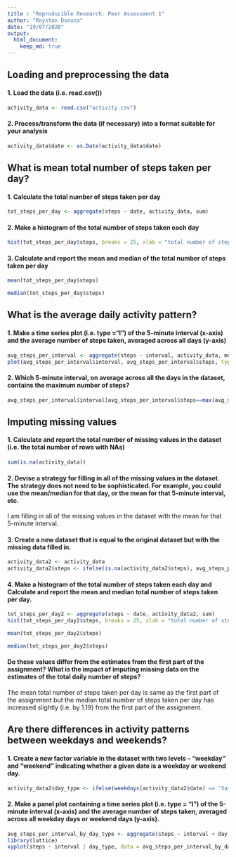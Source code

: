 ---
title : "Reproducible Research: Peer Assessment 1"
author: "Roystan Dsouza"
date: "19/07/2020"
output: 
  html_document:
    keep_md: true
---


## Loading and preprocessing the data
#### 1. Load the data (i.e. read.csv())
```{r}
activity_data <- read.csv("activity.csv")
```
#### 2. Process/transform the data (if necessary) into a format suitable for your analysis
```{r}
activity_data$date <- as.Date(activity_data$date)
```


## What is mean total number of steps taken per day?
#### 1. Calculate the total number of steps taken per day
```{r}
tot_steps_per_day <- aggregate(steps ~ date, activity_data, sum)
```
#### 2. Make a histogram of the total number of steps taken each day
```{r}
hist(tot_steps_per_day$steps, breaks = 25, xlab = "total number of steps taken each day", main = "Histogram of the total number of steps taken each day")
```

#### 3. Calculate and report the mean and median of the total number of steps taken per day
```{r}
mean(tot_steps_per_day$steps)
```
```{r}
median(tot_steps_per_day$steps)
```


## What is the average daily activity pattern?
#### 1. Make a time series plot (i.e. type ="l") of the 5-minute interval (x-axis) and the average number of steps taken, averaged across all days (y-axis)
```{r}
avg_steps_per_interval <- aggregate(steps ~ interval, activity_data, mean)
plot(avg_steps_per_interval$interval, avg_steps_per_interval$steps, type = "l", xlab = "5-minute interval", ylab = "avg. no. of steps taken", main = "Time series plot")
```

#### 2. Which 5-minute interval, on average across all the days in the dataset, contains the maximum number of steps?
```{r}
avg_steps_per_interval$interval[avg_steps_per_interval$steps==max(avg_steps_per_interval$steps)]
```


## Imputing missing values
#### 1. Calculate and report the total number of missing values in the dataset (i.e. the total number of rows with NAs)
```{r}
sum(is.na(activity_data))
```
#### 2. Devise a strategy for filling in all of the missing values in the dataset. The strategy does not need to be sophisticated. For example, you could use the mean/median for that day, or the mean for that 5-minute interval, etc.
I am filling in all of the missing values in the dataset with the mean for that 5-minute interval.

#### 3. Create a new dataset that is equal to the original dataset but with the missing data filled in.
```{r}
activity_data2 <- activity_data
activity_data2$steps <- ifelse(is.na(activity_data2$steps), avg_steps_per_interval$steps[match(activity_data2$interval, avg_steps_per_interval$interval)], activity_data2$steps)
```
#### 4. Make a histogram of the total number of steps taken each day and Calculate and report the mean and median total number of steps taken per day.
```{r}
tot_steps_per_day2 <- aggregate(steps ~ date, activity_data2, sum)
hist(tot_steps_per_day2$steps, breaks = 25, xlab = "total number of steps taken each day", main = "Histogram of the total number of steps taken each day")
```
```{r}
mean(tot_steps_per_day2$steps)
```
```{r}
median(tot_steps_per_day2$steps)
```
#### Do these values differ from the estimates from the first part of the assignment? What is the impact of imputing missing data on the estimates of the total daily number of steps?
The mean total number of steps taken per day is same as the first part of the assignment but the median total number of steps taken per day has increased slightly (i.e. by 1.19) from the first part of the assignment.


## Are there differences in activity patterns between weekdays and weekends?
#### 1. Create a new factor variable in the dataset with two levels – “weekday” and “weekend” indicating whether a given date is a weekday or weekend day.
```{r}
activity_data2$day_type <- ifelse(weekdays(activity_data2$date) == 'Saturday' | weekdays(activity_data2$date) == 'Sunday', 'weekend', 'weekday')
```
#### 2. Make a panel plot containing a time series plot (i.e. type = "l") of the 5-minute interval (x-axis) and the average number of steps taken, averaged across all weekday days or weekend days (y-axis).
```{r}
avg_steps_per_interval_by_day_type <- aggregate(steps ~ interval + day_type, activity_data2, mean)
library(lattice)
xyplot(steps ~ interval | day_type, data = avg_steps_per_interval_by_day_type, layout = c(1, 2), type = "l", main = "Time series plot")
```